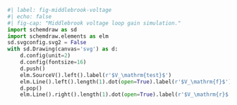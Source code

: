```python
#| label: fig-middlebrook-voltage
#| echo: false
#| fig-cap: "Middlebrook voltage loop gain simulation."
import schemdraw as sd
import schemdraw.elements as elm
sd.svgconfig.svg2 = False
with sd.Drawing(canvas='svg') as d:
    d.config(unit=2)
    d.config(fontsize=16)
    d.push()
    elm.SourceV().left().label(r'$V_\mathrm{test}$')
    elm.Line().left().length(1).dot(open=True).label(r'$V_\mathrm{f}$')
    d.pop()
    elm.Line().right().length(1).dot(open=True).label(r'$V_\mathrm{r}$')
```
